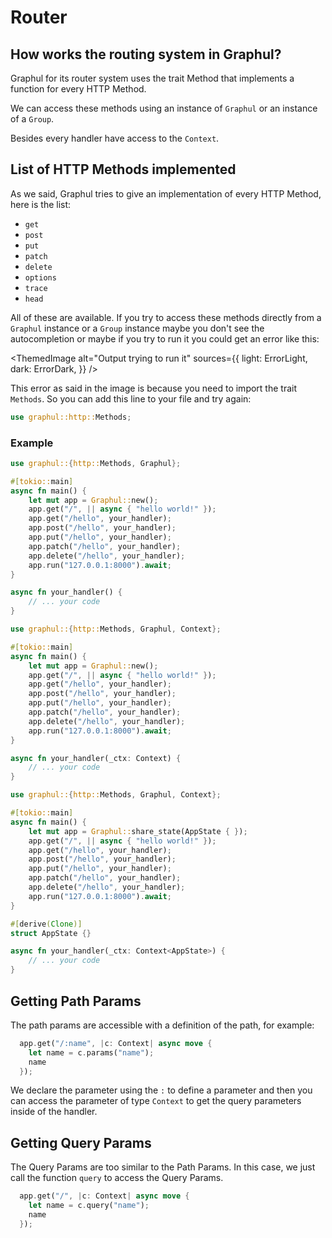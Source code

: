 # Router


<HeaderBadgesWidget commaDelimitedContributors="Phosphorus" lastVerifiedDateString="December 31st, 2022" />

## How works the routing system in Graphul?

Graphul for its router system uses the trait Method that implements a function for every HTTP Method.

We can access these methods using an instance of `Graphul` or an instance of a `Group`.

Besides every handler have access to the `Context`.

## List of HTTP Methods implemented

As we said, Graphul tries to give an implementation of every HTTP Method, here is the list:

- `get`
- `post`
- `put`
- `patch`
- `delete`
- `options`
- `trace`
- `head`

All of these are available.
If you try to access these methods directly from a `Graphul` instance or a `Group` instance maybe you don't see the autocompletion or maybe if you try to run it you could get an error like this:


<ThemedImage
  alt="Output trying to run it"
  sources={{
    light: ErrorLight,
    dark: ErrorDark,
  }}
/>

This error as said in the image is because you need to import the trait `Methods`.
So you can add this line to your file and try again:
```rust
use graphul::http::Methods;
```


### Example



<Tabs>
  <TabItem value="without-context" label="Without Context" default>

```rust
use graphul::{http::Methods, Graphul};

#[tokio::main]
async fn main() {
    let mut app = Graphul::new();
    app.get("/", || async { "hello world!" });
    app.get("/hello", your_handler);
    app.post("/hello", your_handler);
    app.put("/hello", your_handler);
    app.patch("/hello", your_handler);
    app.delete("/hello", your_handler);
    app.run("127.0.0.1:8000").await;
}

async fn your_handler() {
    // ... your code
}
```

  </TabItem>
    <TabItem value="without-state" label="Without State" default>

```rust
use graphul::{http::Methods, Graphul, Context};

#[tokio::main]
async fn main() {
    let mut app = Graphul::new();
    app.get("/", || async { "hello world!" });
    app.get("/hello", your_handler);
    app.post("/hello", your_handler);
    app.put("/hello", your_handler);
    app.patch("/hello", your_handler);
    app.delete("/hello", your_handler);
    app.run("127.0.0.1:8000").await;
}

async fn your_handler(_ctx: Context) {
    // ... your code
}
```

  </TabItem>
  <TabItem value="with-state" label="Using State">

```rust
use graphul::{http::Methods, Graphul, Context};

#[tokio::main]
async fn main() {
    let mut app = Graphul::share_state(AppState { });
    app.get("/", || async { "hello world!" });
    app.get("/hello", your_handler);
    app.post("/hello", your_handler);
    app.put("/hello", your_handler);
    app.patch("/hello", your_handler);
    app.delete("/hello", your_handler);
    app.run("127.0.0.1:8000").await;
}

#[derive(Clone)]
struct AppState {}

async fn your_handler(_ctx: Context<AppState>) {
    // ... your code
}
```

  </TabItem>
</Tabs>

## Getting Path Params

The path params are accessible with a definition of the path, for example:

```rust
  app.get("/:name", |c: Context| async move {
    let name = c.params("name");
    name
  });
```

We declare the parameter using the `:` to define a parameter and then you can access the parameter of type `Context` to get the query parameters inside of the handler.


## Getting Query Params

The Query Params are too similar to the Path Params.
In this case, we just call the function `query` to access the Query Params.

```rust
  app.get("/", |c: Context| async move {
    let name = c.query("name");
    name
  });
```
